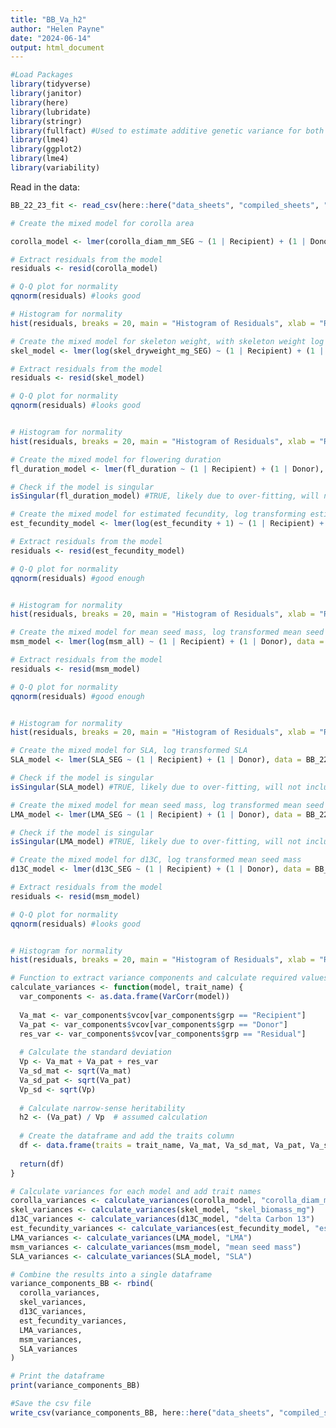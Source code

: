 ```yaml
---
title: "BB_Va_h2"
author: "Helen Payne"
date: "2024-06-14"
output: html_document
---
```



```r
#Load Packages
library(tidyverse)
library(janitor)
library(here)
library(lubridate)
library(stringr)
library(fullfact) #Used to estimate additive genetic variance for both dams and sires
library(lme4)
library(ggplot2)
library(lme4)
library(variability)
```

Read in the data:
```r
BB_22_23_fit <- read_csv(here::here("data_sheets", "compiled_sheets", "BB_22_23_fit.csv"))
```
```r
# Create the mixed model for corolla area

corolla_model <- lmer(corolla_diam_mm_SEG ~ (1 | Recipient) + (1 | Donor), data = BB_22_23_fit)

# Extract residuals from the model
residuals <- resid(corolla_model) 

# Q-Q plot for normality
qqnorm(residuals) #looks good

# Histogram for normality
hist(residuals, breaks = 20, main = "Histogram of Residuals", xlab = "Residuals") #normal

```

```r
# Create the mixed model for skeleton weight, with skeleton weight log transformed
skel_model <- lmer(log(skel_dryweight_mg_SEG) ~ (1 | Recipient) + (1 | Donor), data = BB_22_23_fit)

# Extract residuals from the model
residuals <- resid(skel_model)

# Q-Q plot for normality
qqnorm(residuals) #looks good


# Histogram for normality
hist(residuals, breaks = 20, main = "Histogram of Residuals", xlab = "Residuals") #normal

```


```r
# Create the mixed model for flowering duration
fl_duration_model <- lmer(fl_duration ~ (1 | Recipient) + (1 | Donor), data = BB_22_23_fit)

# Check if the model is singular
isSingular(fl_duration_model) #TRUE, likely due to over-fitting, will not include
```


```r
# Create the mixed model for estimated fecundity, log transforming estimated fecundity
est_fecundity_model <- lmer(log(est_fecundity + 1) ~ (1 | Recipient) + (1 | Donor), data = BB_22_23_fit)

# Extract residuals from the model
residuals <- resid(est_fecundity_model)

# Q-Q plot for normality
qqnorm(residuals) #good enough


# Histogram for normality
hist(residuals, breaks = 20, main = "Histogram of Residuals", xlab = "Residuals") #normal-ish

```

```r
# Create the mixed model for mean seed mass, log transformed mean seed mass
msm_model <- lmer(log(msm_all) ~ (1 | Recipient) + (1 | Donor), data = BB_22_23_fit)

# Extract residuals from the model
residuals <- resid(msm_model)

# Q-Q plot for normality
qqnorm(residuals) #good enough


# Histogram for normality
hist(residuals, breaks = 20, main = "Histogram of Residuals", xlab = "Residuals") #normal-ish

```

```r
# Create the mixed model for SLA, log transformed SLA
SLA_model <- lmer(SLA_SEG ~ (1 | Recipient) + (1 | Donor), data = BB_22_23_fit)

# Check if the model is singular
isSingular(SLA_model) #TRUE, likely due to over-fitting, will not include

```


```r
# Create the mixed model for mean seed mass, log transformed mean seed mass
LMA_model <- lmer(LMA_SEG ~ (1 | Recipient) + (1 | Donor), data = BB_22_23_fit)

# Check if the model is singular
isSingular(LMA_model) #TRUE, likely due to over-fitting, will not include

```


```r
# Create the mixed model for d13C, log transformed mean seed mass
d13C_model <- lmer(d13C_SEG ~ (1 | Recipient) + (1 | Donor), data = BB_22_23_fit)

# Extract residuals from the model
residuals <- resid(msm_model)

# Q-Q plot for normality
qqnorm(residuals) #looks good


# Histogram for normality
hist(residuals, breaks = 20, main = "Histogram of Residuals", xlab = "Residuals") #normal

```



```r
# Function to extract variance components and calculate required values
calculate_variances <- function(model, trait_name) {
  var_components <- as.data.frame(VarCorr(model))
  
  Va_mat <- var_components$vcov[var_components$grp == "Recipient"]
  Va_pat <- var_components$vcov[var_components$grp == "Donor"]
  res_var <- var_components$vcov[var_components$grp == "Residual"]
  
  # Calculate the standard deviation
  Vp <- Va_mat + Va_pat + res_var
  Va_sd_mat <- sqrt(Va_mat)
  Va_sd_pat <- sqrt(Va_pat)
  Vp_sd <- sqrt(Vp)
  
  # Calculate narrow-sense heritability
  h2 <- (Va_pat) / Vp  # assumed calculation
  
  # Create the dataframe and add the traits column
  df <- data.frame(traits = trait_name, Va_mat, Va_sd_mat, Va_pat, Va_sd_pat, Vp, Vp_sd, h2)
  
  return(df)
}

# Calculate variances for each model and add trait names
corolla_variances <- calculate_variances(corolla_model, "corolla_diam_mm")
skel_variances <- calculate_variances(skel_model, "skel_biomass_mg")
d13C_variances <- calculate_variances(d13C_model, "delta Carbon 13")
est_fecundity_variances <- calculate_variances(est_fecundity_model, "estimated fecundity")
LMA_variances <- calculate_variances(LMA_model, "LMA")
msm_variances <- calculate_variances(msm_model, "mean seed mass")
SLA_variances <- calculate_variances(SLA_model, "SLA")

# Combine the results into a single dataframe
variance_components_BB <- rbind(
  corolla_variances,
  skel_variances,
  d13C_variances,
  est_fecundity_variances,
  LMA_variances,
  msm_variances,
  SLA_variances
)

# Print the dataframe
print(variance_components_BB)

```



```r
#Save the csv file
write_csv(variance_components_BB, here::here("data_sheets", "compiled_sheets", "BB_Va_h2.csv"))

```
